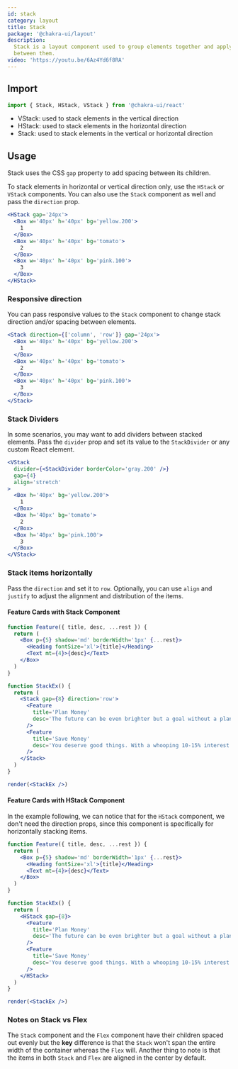 ```yaml
---
id: stack
category: layout
title: Stack
package: '@chakra-ui/layout'
description:
  Stack is a layout component used to group elements together and apply a space
  between them.
video: 'https://youtu.be/6Az4Yd6f8RA'
---
```


## Import

```js
import { Stack, HStack, VStack } from '@chakra-ui/react'
```

- VStack: used to stack elements in the vertical direction
- HStack: used to stack elements in the horizontal direction
- Stack: used to stack elements in the vertical or horizontal direction

## Usage

Stack uses the CSS `gap` property to add spacing between its children.

To stack elements in horizontal or vertical direction only, use the `HStack` or
`VStack` components. You can also use the `Stack` component as well and pass the
`direction` prop.

```jsx
<HStack gap='24px'>
  <Box w='40px' h='40px' bg='yellow.200'>
    1
  </Box>
  <Box w='40px' h='40px' bg='tomato'>
    2
  </Box>
  <Box w='40px' h='40px' bg='pink.100'>
    3
  </Box>
</HStack>
```

### Responsive direction

You can pass responsive values to the `Stack` component to change stack
direction and/or spacing between elements.

```jsx
<Stack direction={['column', 'row']} gap='24px'>
  <Box w='40px' h='40px' bg='yellow.200'>
    1
  </Box>
  <Box w='40px' h='40px' bg='tomato'>
    2
  </Box>
  <Box w='40px' h='40px' bg='pink.100'>
    3
  </Box>
</Stack>
```

### Stack Dividers

In some scenarios, you may want to add dividers between stacked elements. Pass
the `divider` prop and set its value to the `StackDivider` or any custom React
element.

```jsx
<VStack
  divider={<StackDivider borderColor='gray.200' />}
  gap={4}
  align='stretch'
>
  <Box h='40px' bg='yellow.200'>
    1
  </Box>
  <Box h='40px' bg='tomato'>
    2
  </Box>
  <Box h='40px' bg='pink.100'>
    3
  </Box>
</VStack>
```

### Stack items horizontally

Pass the `direction` and set it to `row`. Optionally, you can use `align` and
`justify` to adjust the alignment and distribution of the items.

#### Feature Cards with Stack Component

```jsx manual=true
function Feature({ title, desc, ...rest }) {
  return (
    <Box p={5} shadow='md' borderWidth='1px' {...rest}>
      <Heading fontSize='xl'>{title}</Heading>
      <Text mt={4}>{desc}</Text>
    </Box>
  )
}

function StackEx() {
  return (
    <Stack gap={8} direction='row'>
      <Feature
        title='Plan Money'
        desc='The future can be even brighter but a goal without a plan is just a wish'
      />
      <Feature
        title='Save Money'
        desc='You deserve good things. With a whooping 10-15% interest rate per annum, grow your savings on your own terms with our completely automated process'
      />
    </Stack>
  )
}

render(<StackEx />)
```

#### Feature Cards with HStack Component

In the example following, we can notice that for the `HStack` component, we
don't need the direction props, since this component is specifically for
horizontally stacking items.

```jsx manual=true
function Feature({ title, desc, ...rest }) {
  return (
    <Box p={5} shadow='md' borderWidth='1px' {...rest}>
      <Heading fontSize='xl'>{title}</Heading>
      <Text mt={4}>{desc}</Text>
    </Box>
  )
}

function StackEx() {
  return (
    <HStack gap={8}>
      <Feature
        title='Plan Money'
        desc='The future can be even brighter but a goal without a plan is just a wish'
      />
      <Feature
        title='Save Money'
        desc='You deserve good things. With a whooping 10-15% interest rate per annum, grow your savings on your own terms with our completely automated process'
      />
    </HStack>
  )
}

render(<StackEx />)
```

### Notes on Stack vs Flex

The `Stack` component and the `Flex` component have their children spaced out
evenly but the **key** difference is that the `Stack` won't span the entire
width of the container whereas the `Flex` will. Another thing to note is that
the items in both `Stack` and `Flex` are aligned in the center by default.

